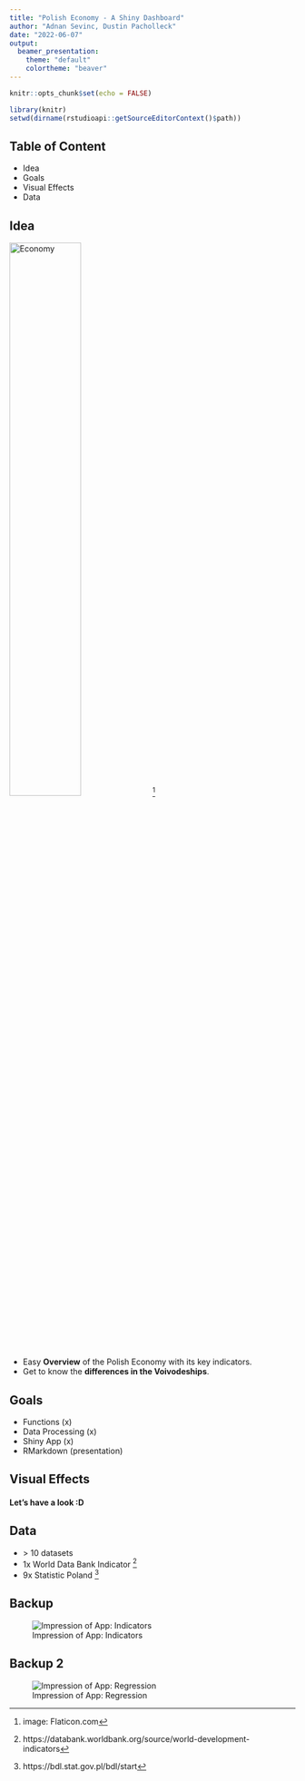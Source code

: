 ```yaml
---
title: "Polish Economy - A Shiny Dashboard"
author: "Adnan Sevinc, Dustin Pacholleck"
date: "2022-06-07"
output: 
  beamer_presentation:
    theme: "default"
    colortheme: "beaver"
---
```


```r
knitr::opts_chunk$set(echo = FALSE)
```

```R
library(knitr)
setwd(dirname(rstudioapi::getSourceEditorContext()$path)) 
```


## Table of Content

- Idea
- Goals
- Visual Effects
- Data


## Idea


![Economy](Images/icon.png){width=50%}[^note]

- Easy **Overview** of the Polish Economy with its key indicators.
- Get to know the **differences in the Voivodeships**.



[^note]: image: Flaticon.com

## Goals

- Functions (x)
- Data Processing (x)
- Shiny App (x)
- RMarkdown (presentation)

## Visual Effects
#### Let's have a look :D

## Data
-  \> 10 datasets
- 1x World Data Bank Indicator ^[https://databank.worldbank.org/source/world-development-indicators]
- 9x Statistic Poland ^[https://bdl.stat.gov.pl/bdl/start]

## Backup
![Impression of App: Indicators](Images/impression_app.png)

## Backup 2

![Impression of App: Regression](Images/impression_app2.png)

